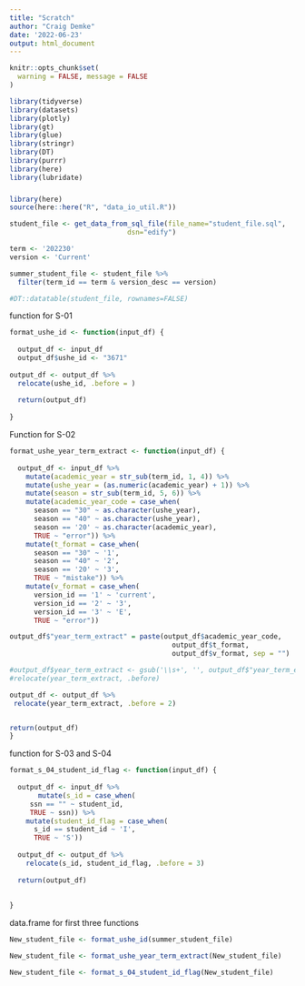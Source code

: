 ```yaml
---
title: "Scratch"
author: "Craig Demke"
date: '2022-06-23'
output: html_document
---
```


```r
knitr::opts_chunk$set(
  warning = FALSE, message = FALSE
)
```

```r
library(tidyverse)
library(datasets)
library(plotly)
library(gt)
library(glue)
library(stringr)
library(DT)
library(purrr)
library(here)
library(lubridate)
```
### 

```r
library(here)
source(here::here("R", "data_io_util.R"))

student_file <- get_data_from_sql_file(file_name="student_file.sql",
                             dsn="edify")
```

```r
term <- '202230'
version <- 'Current'

summer_student_file <- student_file %>% 
  filter(term_id == term & version_desc == version)

#DT::datatable(student_file, rownames=FALSE)
```


function for S-01
```r
format_ushe_id <- function(input_df) {
  
  output_df <- input_df
  output_df$ushe_id <- "3671"
  
output_df <- output_df %>% 
  relocate(ushe_id, .before = )
  
  return(output_df)
  
}
```

Function for S-02
```r
format_ushe_year_term_extract <- function(input_df) {
  
  output_df <- input_df %>%
    mutate(academic_year = str_sub(term_id, 1, 4)) %>% 
    mutate(ushe_year = (as.numeric(academic_year) + 1)) %>%
    mutate(season = str_sub(term_id, 5, 6)) %>%  
    mutate(academic_year_code = case_when(
      season == "30" ~ as.character(ushe_year),
      season == "40" ~ as.character(ushe_year),
      season == '20' ~ as.character(academic_year),
      TRUE ~ "error")) %>% 
    mutate(t_format = case_when(
      season == "30" ~ '1',
      season == "40" ~ '2',
      season == '20' ~ '3',
      TRUE ~ "mistake")) %>% 
    mutate(v_format = case_when(
      version_id == '1' ~ 'current',
      version_id == '2' ~ '3',
      version_id == '3' ~ 'E',
      TRUE ~ "error"))

output_df$"year_term_extract" = paste(output_df$academic_year_code,
                                        output_df$t_format,
                                        output_df$v_format, sep = "")

#output_df$year_term_extract <- gsub('\\s+', '', output_df$"year_term_extract") %>% 
#relocate(year_term_extract, .before)

output_df <- output_df %>%
 relocate(year_term_extract, .before = 2)


return(output_df)
}
```

function for S-03 and S-04
```r
format_s_04_student_id_flag <- function(input_df) {
  
  output_df <- input_df %>% 
       mutate(s_id = case_when(
     ssn == "" ~ student_id,
     TRUE ~ ssn)) %>% 
    mutate(student_id_flag = case_when(
      s_id == student_id ~ 'I',
      TRUE ~ 'S'))
 
  output_df <- output_df %>% 
    relocate(s_id, student_id_flag, .before = 3)
  
  return(output_df)
    
  
}
```

data.frame for first three functions
```r

New_student_file <- format_ushe_id(summer_student_file)

New_student_file <- format_ushe_year_term_extract(New_student_file)

New_student_file <- format_s_04_student_id_flag(New_student_file)


```

